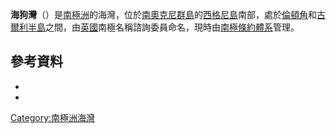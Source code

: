 {{coord|60|44|S|45|36|W|source:GNIS|display=title}}

'''海狗灣'''（{{lang-en|Fur Seal Cove}}）是[[南極洲|南極洲]]的海灣，位於[[南奧克尼群島|南奧克尼群島]]的[[西格尼島|西格尼島]]南部，處於[[倫頓角|倫頓角]]和[[古爾利半島|古爾利半島]]之間，由[[英國|英國]]南極名稱諮詢委員命名，現時由[[南極條約體系|南極條約體系]]管理。

==參考資料==
*{{cite gnis | type = antarid | id = 5399| name = Fur Seal Cove | accessdate = 2012-04-12}}
*{{usgs-gazetteer|id=5399}}

{{Antarctica-geo-stub}}
[[Category:南極洲海灣|Category:南極洲海灣]]